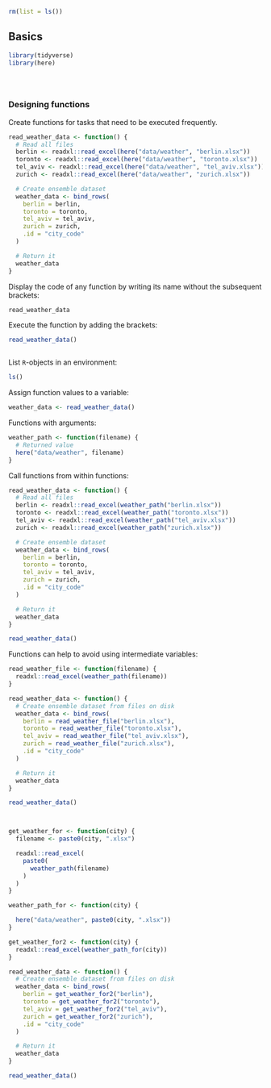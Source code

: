 ```r
rm(list = ls())
```


## Basics

<!-- Setup 31-function.R -->
```r
library(tidyverse)
library(here)
```


<!-- ## TODO: Split script, don't overwrite! -->
```r

```


<!-- Important! Please reset the R session before running this script. -->
```r

```


<!-- (In RStudio: Session/Restart R) -->
```r

```

### Designing functions

Create functions for tasks that need to be executed frequently.

<!-- Declare a function to hide implementation details -->
```r
read_weather_data <- function() {
  # Read all files
  berlin <- readxl::read_excel(here("data/weather", "berlin.xlsx"))
  toronto <- readxl::read_excel(here("data/weather", "toronto.xlsx"))
  tel_aviv <- readxl::read_excel(here("data/weather", "tel_aviv.xlsx"))
  zurich <- readxl::read_excel(here("data/weather", "zurich.xlsx"))

  # Create ensemble dataset
  weather_data <- bind_rows(
    berlin = berlin,
    toronto = toronto,
    tel_aviv = tel_aviv,
    zurich = zurich,
    .id = "city_code"
  )

  # Return it
  weather_data
}
```

Display the code of any function by writing its name without the subsequent brackets:

<!-- Functions are first-class objects -->
```r
read_weather_data
```

Execute the function by adding the brackets:

<!-- Execute like functions exported from packages -->
```r
read_weather_data()
```


<!-- Variables are local, execution doesn't change global variables. -->
```r

```

List `R`-objects in an environment:

<!-- (The effect is only seen when starting R in a fresh session.) -->
```r
ls()
```

Assign function values to a variable:

<!-- Assign result to use in further operations -->
```r
weather_data <- read_weather_data()
```

Functions with arguments:

<!-- Functions can have arguments -->
```r
weather_path <- function(filename) {
  # Returned value
  here("data/weather", filename)
}
```

Call functions from within functions:

<!-- Functions can be called by other functions -->
```r
read_weather_data <- function() {
  # Read all files
  berlin <- readxl::read_excel(weather_path("berlin.xlsx"))
  toronto <- readxl::read_excel(weather_path("toronto.xlsx"))
  tel_aviv <- readxl::read_excel(weather_path("tel_aviv.xlsx"))
  zurich <- readxl::read_excel(weather_path("zurich.xlsx"))

  # Create ensemble dataset
  weather_data <- bind_rows(
    berlin = berlin,
    toronto = toronto,
    tel_aviv = tel_aviv,
    zurich = zurich,
    .id = "city_code"
  )

  # Return it
  weather_data
}
```


<!-- Still need to run a function -->
```r
read_weather_data()
```

Functions can help to avoid using intermediate variables:

<!-- Functions can help eliminate intermediate variables -->
```r
read_weather_file <- function(filename) {
  readxl::read_excel(weather_path(filename))
}

read_weather_data <- function() {
  # Create ensemble dataset from files on disk
  weather_data <- bind_rows(
    berlin = read_weather_file("berlin.xlsx"),
    toronto = read_weather_file("toronto.xlsx"),
    tel_aviv = read_weather_file("tel_aviv.xlsx"),
    zurich = read_weather_file("zurich.xlsx"),
    .id = "city_code"
  )

  # Return it
  weather_data
}

read_weather_data()
```


<!-- ### Exercise -->
```r

```


<!-- Simplify more? -->
```r

```


<!-- Get rid of repeated .xlsx? -->
```r

get_weather_for <- function(city) {
  filename <- paste0(city, ".xlsx")

  readxl::read_excel(
    paste0(
      weather_path(filename)
    )
  )
}

weather_path_for <- function(city) {

  here("data/weather", paste0(city, ".xlsx"))
}

get_weather_for2 <- function(city) {
  readxl::read_excel(weather_path_for(city))
}

read_weather_data <- function() {
  # Create ensemble dataset from files on disk
  weather_data <- bind_rows(
    berlin = get_weather_for2("berlin"),
    toronto = get_weather_for2("toronto"),
    tel_aviv = get_weather_for2("tel_aviv"),
    zurich = get_weather_for2("zurich"),
    .id = "city_code"
  )

  # Return it
  weather_data
}

read_weather_data()
```
